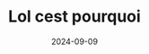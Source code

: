 ---
title: Lol cest pourquoi
description: Lorem ipsum dolor sit amet, consectetur adipisicing elit. Eius, qui aliquam quidem assumenda quod reiciendis accusamus sit minus nisi, quo nam possimus hic vero temporibus debitis cupiditate quas tenetur! Fugiat!
date: 2024-09-09
lang: en
meta:
  keywords:
    - hello
categories: 
  - javaScript
  - story

published: true
---